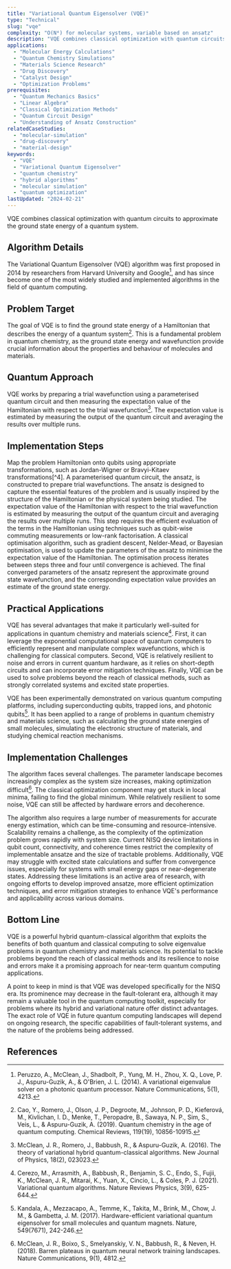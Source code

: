 ```yaml
---
title: "Variational Quantum Eigensolver (VQE)"
type: "Technical"
slug: "vqe"
complexity: "O(N⁴) for molecular systems, variable based on ansatz"
description: "VQE combines classical optimization with quantum circuits to approximate the ground state energy of a quantum system."
applications:
  - "Molecular Energy Calculations"
  - "Quantum Chemistry Simulations"
  - "Materials Science Research"
  - "Drug Discovery"
  - "Catalyst Design"
  - "Optimization Problems"
prerequisites:
  - "Quantum Mechanics Basics"
  - "Linear Algebra"
  - "Classical Optimization Methods"
  - "Quantum Circuit Design"
  - "Understanding of Ansatz Construction"
relatedCaseStudies:
  - "molecular-simulation"
  - "drug-discovery"
  - "material-design"
keywords:
  - "VQE"
  - "Variational Quantum Eigensolver"
  - "quantum chemistry"
  - "hybrid algorithms"
  - "molecular simulation"
  - "quantum optimization"
lastUpdated: "2024-02-21"
---
```


VQE combines classical optimization with quantum circuits to approximate the ground state energy of a quantum system.

## Algorithm Details

The Variational Quantum Eigensolver (VQE) algorithm was first proposed in 2014 by researchers from Harvard University and Google[^1], and has since become one of the most widely studied and implemented algorithms in the field of quantum computing.

## Problem Target

The goal of VQE is to find the ground state energy of a Hamiltonian that describes the energy of a quantum system[^2]. This is a fundamental problem in quantum chemistry, as the ground state energy and wavefunction provide crucial information about the properties and behaviour of molecules and materials.

## Quantum Approach

VQE works by preparing a trial wavefunction using a parameterised quantum circuit and then measuring the expectation value of the Hamiltonian with respect to the trial wavefunction[^3]. The expectation value is estimated by measuring the output of the quantum circuit and averaging the results over multiple runs.

## Implementation Steps

<Steps>
  <Step title="Problem encoding">
    Map the problem Hamiltonian onto qubits using appropriate transformations, such as Jordan-Wigner or Bravyi-Kitaev transformations[^4].
  </Step>
  
  <Step title="Ansatz preparation">
    A parameterised quantum circuit, the ansatz, is constructed to prepare trial wavefunctions. The ansatz is designed to capture the essential features of the problem and is usually inspired by the structure of the Hamiltonian or the physical system being studied.
  </Step>

  <Step title="Expectation value measurement">
    The expectation value of the Hamiltonian with respect to the trial wavefunction is estimated by measuring the output of the quantum circuit and averaging the results over multiple runs. This step requires the efficient evaluation of the terms in the Hamiltonian using techniques such as qubit-wise commuting measurements or low-rank factorisation.
  </Step>

  <Step title="Classical optimisation">
    A classical optimisation algorithm, such as gradient descent, Nelder-Mead, or Bayesian optimisation, is used to update the parameters of the ansatz to minimise the expectation value of the Hamiltonian. The optimisation process iterates between steps three and four until convergence is achieved.
  </Step>

  <Step title="Result interpretation">
    The final converged parameters of the ansatz represent the approximate ground state wavefunction, and the corresponding expectation value provides an estimate of the ground state energy.
  </Step>
</Steps>

## Practical Applications

VQE has several advantages that make it particularly well-suited for applications in quantum chemistry and materials science[^5]. First, it can leverage the exponential computational space of quantum computers to efficiently represent and manipulate complex wavefunctions, which is challenging for classical computers. Second, VQE is relatively resilient to noise and errors in current quantum hardware, as it relies on short-depth circuits and can incorporate error mitigation techniques. Finally, VQE can be used to solve problems beyond the reach of classical methods, such as strongly correlated systems and excited state properties.

VQE has been experimentally demonstrated on various quantum computing platforms, including superconducting qubits, trapped ions, and photonic qubits[^6]. It has been applied to a range of problems in quantum chemistry and materials science, such as calculating the ground state energies of small molecules, simulating the electronic structure of materials, and studying chemical reaction mechanisms.

## Implementation Challenges

The algorithm faces several challenges. The parameter landscape becomes increasingly complex as the system size increases, making optimization difficult[^7]. The classical optimization component may get stuck in local minima, failing to find the global minimum. While relatively resilient to some noise, VQE can still be affected by hardware errors and decoherence.

The algorithm also requires a large number of measurements for accurate energy estimation, which can be time-consuming and resource-intensive. Scalability remains a challenge, as the complexity of the optimization problem grows rapidly with system size. Current NISQ device limitations in qubit count, connectivity, and coherence times restrict the complexity of implementable ansatze and the size of tractable problems. 
Additionally, VQE may struggle with excited state calculations and suffer from convergence issues, especially for systems with small energy gaps or near-degenerate states. Addressing these limitations is an active area of research, with ongoing efforts to develop improved ansatze, more efficient optimization techniques, and error mitigation strategies to enhance VQE's performance and applicability across various domains.

## Bottom Line

VQE is a powerful hybrid quantum-classical algorithm that exploits the benefits of both quantum and classical computing to solve eigenvalue problems in quantum chemistry and materials science. Its potential to tackle problems beyond the reach of classical methods and its resilience to noise and errors make it a promising approach for near-term quantum computing applications.

A point to keep in mind is that VQE was developed specifically for the NISQ era. Its prominence may decrease in the fault-tolerant era, although it may remain a valuable tool in the quantum computing toolkit, especially for problems where its hybrid and variational nature offer distinct advantages. The exact role of VQE in future quantum computing landscapes will depend on ongoing research, the specific capabilities of fault-tolerant systems, and the nature of the problems being addressed.

## References

[^1]: Peruzzo, A., McClean, J., Shadbolt, P., Yung, M. H., Zhou, X. Q., Love, P. J., Aspuru-Guzik, A., & O'Brien, J. L. (2014). A variational eigenvalue solver on a photonic quantum processor. Nature Communications, 5(1), 4213.
[^2]: Cao, Y., Romero, J., Olson, J. P., Degroote, M., Johnson, P. D., Kieferová, M., Kivlichan, I. D., Menke, T., Peropadre, B., Sawaya, N. P., Sim, S., Veis, L., & Aspuru-Guzik, A. (2019). Quantum chemistry in the age of quantum computing. Chemical Reviews, 119(19), 10856-10915.
[^3]: McClean, J. R., Romero, J., Babbush, R., & Aspuru-Guzik, A. (2016). The theory of variational hybrid quantum-classical algorithms. New Journal of Physics, 18(2), 023023.
[^4]: McArdle, S., Endo, S., Aspuru-Guzik, A., Benjamin, S. C., & Yuan, X. (2020). Quantum computational chemistry. Reviews of Modern Physics, 92(1), 015003.
[^5]: Cerezo, M., Arrasmith, A., Babbush, R., Benjamin, S. C., Endo, S., Fujii, K., McClean, J. R., Mitarai, K., Yuan, X., Cincio, L., & Coles, P. J. (2021). Variational quantum algorithms. Nature Reviews Physics, 3(9), 625-644.
[^6]: Kandala, A., Mezzacapo, A., Temme, K., Takita, M., Brink, M., Chow, J. M., & Gambetta, J. M. (2017). Hardware-efficient variational quantum eigensolver for small molecules and quantum magnets. Nature, 549(7671), 242-246.
[^7]: McClean, J. R., Boixo, S., Smelyanskiy, V. N., Babbush, R., & Neven, H. (2018). Barren plateaus in quantum neural network training landscapes. Nature Communications, 9(1), 4812.